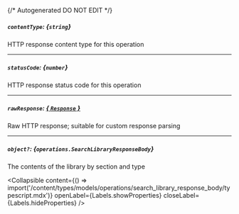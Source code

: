 {/* Autogenerated DO NOT EDIT  */}

##### `contentType`: *{`string`}*
HTTP response content type for this operation

---
##### `statusCode`: *{`number`}*
HTTP response status code for this operation

---
##### `rawResponse`: [*{ `Response` }*](https://developer.mozilla.org/en-US/docs/Web/API/Response)
Raw HTTP response; suitable for custom response parsing

---
##### `object?`: *{`operations.SearchLibraryResponseBody`}*
The contents of the library by section and type

<Collapsible content={() => import('/content/types/models/operations/search_library_response_body/typescript.mdx')} openLabel={Labels.showProperties} closeLabel={Labels.hideProperties} />




